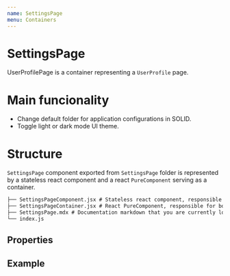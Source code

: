 ```yaml
---
name: SettingsPage
menu: Containers
---
```



# SettingsPage

UserProfilePage is a container representing a `UserProfile` page.

# Main funcionality

- Change default folder for application configurations in SOLID.
- Toggle light or dark mode UI theme.

# Structure

`SettingsPage` component exported from `SettingsPage` folder is represented by a stateless react component and a react `PureComponent` serving as a container.

```.md
├── SettingsPageComponent.jsx # Stateless react component, responsible for ui
├── SettingsPageContainer.jsx # React PureComponent, responsible for both UI and states
├── SettingsPage.mdx # Documentation markdown that you are currently looking at
└── index.js
```

## Properties

<Props of={SettingsPageComponent} />

## Example

<Playground>
  <SettingsPageComponent
    userProfile={{
      webId: 'your amazing webID',
      name: 'cool name',
      applicationsFolder: 'solid folder url goes here'
    }}
    location={{ pathname: '/' }}
  />
</Playground>
